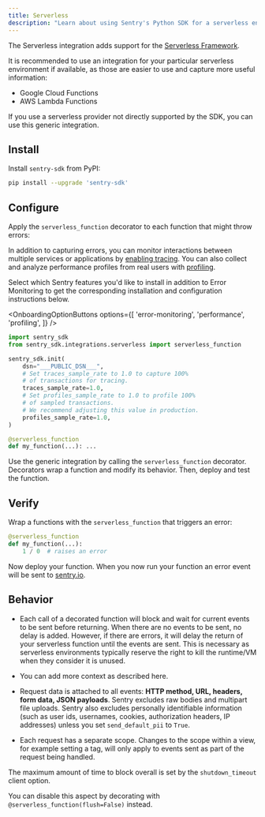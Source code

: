 ```yaml
---
title: Serverless
description: "Learn about using Sentry's Python SDK for a serverless environment."
---
```


The Serverless integration adds support for the [Serverless Framework](https://www.serverless.com/).

It is recommended to use an integration for your particular serverless environment if available, as those are easier to use and capture more useful information:

- <Link to="/platforms/python/integrations/gcp-functions">Google Cloud Functions</Link>
- <Link to="/platforms/python/integrations/aws-lambda">AWS Lambda Functions</Link>

If you use a serverless provider not directly supported by the SDK, you can use this generic integration.

## Install

Install `sentry-sdk` from PyPI:

```bash
pip install --upgrade 'sentry-sdk'
```

## Configure

Apply the `serverless_function` decorator to each function that might throw errors:


In addition to capturing errors, you can monitor interactions between multiple services or applications by [enabling tracing](/concepts/key-terms/tracing/). You can also collect and analyze performance profiles from real users with [profiling](/product/explore/profiling/).

Select which Sentry features you'd like to install in addition to Error Monitoring to get the corresponding installation and configuration instructions below.

<OnboardingOptionButtons
  options={[
    'error-monitoring',
    'performance',
    'profiling',
  ]}
/>

```python {"onboardingOptions": {"performance": "6-8", "profiling": "9-12"}}
import sentry_sdk
from sentry_sdk.integrations.serverless import serverless_function

sentry_sdk.init(
    dsn="___PUBLIC_DSN___",
    # Set traces_sample_rate to 1.0 to capture 100%
    # of transactions for tracing.
    traces_sample_rate=1.0,
    # Set profiles_sample_rate to 1.0 to profile 100%
    # of sampled transactions.
    # We recommend adjusting this value in production.
    profiles_sample_rate=1.0,
)

@serverless_function
def my_function(...): ...
```

Use the generic integration by calling the `serverless_function` decorator.
Decorators wrap a function and modify its behavior. Then, deploy and test the function.

## Verify

Wrap a functions with the `serverless_function` that triggers an error:

```python
@serverless_function
def my_function(...):
    1 / 0  # raises an error
```

Now deploy your function. When you now run your function an error event will be sent to [sentry.io](https://sentry.io).

## Behavior

- Each call of a decorated function will block and wait for current events to be sent before returning. When there are no events to be sent, no delay is added. However, if there are errors, it will delay the return of your serverless function until the events are sent. This is necessary as serverless environments typically reserve the right to kill the runtime/VM when they consider it is unused.

- You can add more context as described <PlatformLink to="/enriching-events/context/">here</PlatformLink>.

- Request data is attached to all events: **HTTP method, URL, headers, form data, JSON payloads**. Sentry excludes raw bodies and multipart file uploads. Sentry also excludes personally identifiable information (such as user ids, usernames, cookies, authorization headers, IP addresses) unless you set `send_default_pii` to `True`.

- Each request has a separate scope. Changes to the scope within a view, for example setting a tag, will only apply to events sent as part of the request being handled.

The maximum amount of time to block overall is set by the <PlatformLink to="/configuration/options/#shutdown-timeout">`shutdown_timeout` client option</PlatformLink>.

You can disable this aspect by decorating with `@serverless_function(flush=False)` instead.
